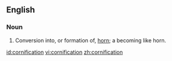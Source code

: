 ==English==

===Noun===
{{en-noun}}

# Conversion into, or formation of, [[horn]]; a becoming like horn.
{{1913}}

[[id:cornification]]
[[vi:cornification]]
[[zh:cornification]]